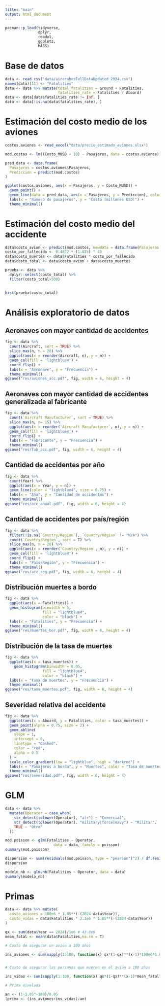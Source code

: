 ```yaml
---
title: "main"
output: html_document
---
```



```r
pacman::p_load(tidyverse, 
               dplyr, 
               readxl, 
               ggplot2,
               MASS)
```

# Base de datos
```r
data <- read_csv("data/aircrahesFullDataUpdated_2024.csv")
names(data)[11] <- "Fatalities"
data <- data %>% mutate(total_fatalities = Ground + Fatalities,
                        fatalities_rate = Fatalities / Aboard)
data <- data[data$fatalities_rate != Inf, ]
data <- data[!is.na(data$fatalities_rate), ]
```

# Estimación del costo medio de los aviones
```r
costos.aviones <- read_excel("data/precio_estimado_aviones.xlsx")

mod.costos <- lm((Costo_MUSD + 10) ~ Pasajeros, data = costos.aviones) 

pred_data <- data.frame(
  Pasajeros = costos.aviones$Pasajeros,
  Prediccion = predict(mod.costos)
)

ggplot(costos.aviones, aes(x = Pasajeros, y = Costo_MUSD)) +
  geom_point() +
  geom_line(data = pred_data, aes(x = Pasajeros, y = Prediccion), color = "firebrick2", size = 1) +
  labs(x = "Número de pasajeros", y = "Costo (millones USD)") +
  theme_minimal()
```

# Estimación del costo medio del accidente
```r
data$costo_avion <- predict(mod.costos, newdata = data.frame(Pasajeros = data$Aboard))
costo_por_fallecido <- 0.4822 * (1.035) ^ 45
data$costo_muertes <- data$Fatalities * costo_por_fallecido
data$costo_total <- data$costo_avion + data$costo_muertes

prueba <- data %>% 
  dplyr::select(costo_total) %>% 
  filter(costo_total>500)
  

hist(prueba$costo_total)
```


# Análisis exploratorio de datos

## Aeronaves con mayor cantidad de accidentes
```r
fig <- data %>% 
  count(Aircraft, sort = TRUE) %>% 
  slice_max(n, n = 20) %>% 
  ggplot(aes(x = reorder(Aircraft, n), y = n)) +
  geom_col(fill = 'lightblue4') +
  coord_flip() +
  labs(x = "Aeronave", y = "Frecuencia") +
  theme_minimal()
ggsave("res/aviones_acc.pdf", fig, width = 6, height = 4)
```

## Aeronaves con mayor cantidad de accidentes generalizada al fabricante 
```r
fig <- data %>% 
  count(`Aircraft Manufacturer`, sort = TRUE) %>% 
  slice_max(n, n= 15) %>% 
  ggplot(aes(x = reorder(`Aircraft Manufacturer`, n), y = n)) +
  geom_col(fill = 'lightblue4') +
  coord_flip() +
  labs(x = "Fabricante", y = "Frecuencia") +
  theme_minimal()
ggsave("res/fab_acc.pdf", fig, width = 6, height = 4)
```

## Cantidad de accidentes por año
```r
fig <- data %>%
  count(Year) %>%
  ggplot(aes(x = Year, y = n)) +
  geom_line(color = "lightblue4", size = 0.75) +
  labs(x = "Año", y = "Cantidad de accidentes") +
  theme_minimal()
ggsave("res/acc_anual.pdf", fig, width = 6, height = 4)
```

## Cantidad de accidentes por país/región
```r
fig <- data %>%
  filter(!is.na(`Country/Region`), `Country/Region` != "N/A") %>%
  count(`Country/Region`, sort = T) %>%
  slice_max(n, n = 20) %>%
  ggplot(aes(x = reorder(`Country/Region`, n), y = n)) +
  geom_col(fill = 'lightblue4') +
  coord_flip() +
  labs(x = "País/Región", y = "Frecuencia") +
  theme_minimal()
ggsave("res/acc_reg.pdf", fig, width = 6, height = 4)
```

## Distribución muertes a bordo
```r
fig <- data %>%
  ggplot(aes(x = Fatalities)) +
  geom_histogram(binwidth = 5,
                 fill = "lightblue4",
                 color = "black") +
  labs(x = "Fatalities", y = "Frecuencia") +
  theme_minimal()
ggsave("res/muertes_bor.pdf", fig, width = 6, height = 4)
```

## Distribución de la tasa de muertes

```r
fig <- data %>%
  ggplot(aes(x = tasa_muertes)) +
    geom_histogram(binwidth = 0.05,
                 fill = "lightblue4",
                 color = "black") +
  labs(x = "Tasa de muertes", y = "Frecuencia") +
  theme_minimal()
ggsave("res/tasa_muertes.pdf", fig, width = 6, height = 4)
```

## Severidad relativa del accidente
```r
fig <- data %>%
  ggplot(aes(x = Aboard, y = Fatalities, color = tasa_muertes)) +
  geom_point(alpha = 0.75, size = 2) +
  geom_abline(
    slope = 1,
    intercept = 0,
    linetype = "dashed",
    color = "red",
    alpha = 0.5
  ) +
  scale_color_gradient(low = "lightblue", high = "darkred") +
  labs(x = "Pasajeros a bordo", y = "Muertes", color = "Tasa de muertes") +
  theme_minimal()
ggsave("res/severidad.pdf", fig, width = 6, height = 4)
```

# GLM
```r
data <- data %>%
  mutate(Operator = case_when(
    str_detect(tolower(Operator), "air") ~ "Comercial",
    str_detect(tolower(Operator), "military|force|navy") ~ "Militar",
    TRUE ~ "Otro"
  ))
```


```r
mod.poisson <- glm(Fatalities ~ Operator, 
                      data = data, family = poisson)
summary(mod.poisson)
```

```r
dispersion <- sum(residuals(mod.poisson, type = "pearson")^2) / df.residual(mod.poisson)
dispersion
```


```r
modelo_nb <- glm.nb(Fatalities ~ Operator, data = data)
summary(modelo_nb)
```

# Primas

```r
data <- data %>% mutate(
  costo_aviones = 100e6 * 1.05**(-(2024-data$Year)),
  costo_vidas = data$Fatalities * 2.1e6 * 1.05**(-(2024-data$Year))
)

qx <- sum(data$Year == 2024)/1e6 # 43.8e6
mean_fatal <- mean(data$Fatalities,na.rm = T)

# Costo de asegurar un avión a 100 años

ins_aviones <- sum(sapply(1:100, function(x) qx*(1-qx)**(x-1)*100e6*1.05**(-x+1)))


# Costo de asegurar las personas que mueren en el avión a 100 años

ins_vidas <- sum(sapply(1:100, function(x) qx*(1-qx)**(x-1)*mean_fatal*2.1e6*1.05**(-x+1)))

# Prima nivelada

an <- (1-1.05^-100)/0.05
(prima <- (ins_aviones+ins_vidas)/an)
```


